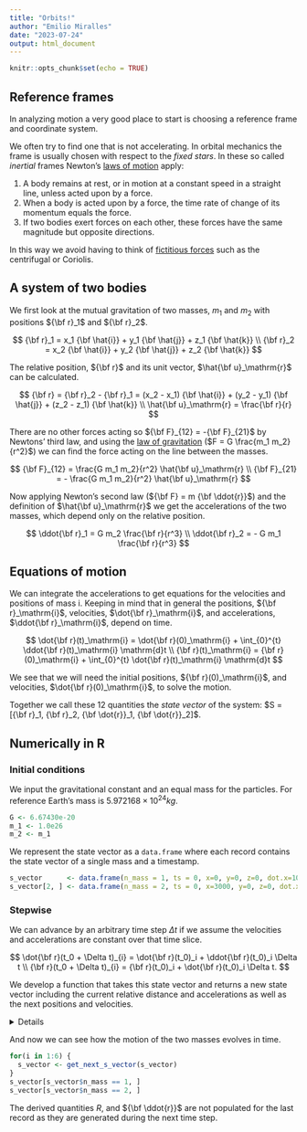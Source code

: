 ```yaml
---
title: "Orbits!"
author: "Emilio Miralles"
date: "2023-07-24"
output: html_document
---
```


```r
knitr::opts_chunk$set(echo = TRUE)
```

## Reference frames

In analyzing motion a very good place to start is choosing a reference frame and coordinate system.

We often try to find one that is not accelerating. In orbital mechanics the frame is usually chosen with respect to the *fixed stars*. In these so called *inertial* frames Newton's [laws of motion](https://en.wikipedia.org/wiki/Newton's_laws_of_motion) apply:

1. A body remains at rest, or in motion at a constant speed in a straight line, unless acted upon by a force.
2. When a body is acted upon by a force, the time rate of change of its momentum equals the force.
3. If two bodies exert forces on each other, these forces have the same magnitude but opposite directions.

In this way we avoid having to think of [fictitious forces](https://en.wikipedia.org/wiki/Fictitious_force) such as the centrifugal or Coriolis.

## A system of two bodies

We first look at the mutual gravitation of two masses, $m_1$ and $m_2$ with positions ${\bf r}_1$ and ${\bf r}_2$.

$$
{\bf r}_1 = x_1 {\bf \hat{i}} + y_1 {\bf \hat{j}} + z_1 {\bf \hat{k}} \\
{\bf r}_2 = x_2 {\bf \hat{i}} + y_2 {\bf \hat{j}} + z_2 {\bf \hat{k}} 
$$

The relative position, ${\bf r}$ and its unit vector, $\hat{\bf u}_\mathrm{r}$ can be calculated.

$$
{\bf r} = {\bf r}_2 - {\bf r}_1 = (x_2 - x_1) {\bf \hat{i}} + (y_2 - y_1) {\bf \hat{j}} + (z_2 - z_1) {\bf \hat{k}} \\
\hat{\bf u}_\mathrm{r} = \frac{\bf r}{r}
$$

There are no other forces acting so ${\bf F}_{12} = -{\bf F}_{21}$ by Newtons' third law, and using the [law of gravitation](https://en.wikipedia.org/wiki/Newton%27s_law_of_universal_gravitation) ($F = G \frac{m_1 m_2}{r^2}$) we can find the force acting on the line between the masses.

$$
{\bf F}_{12} = \frac{G m_1 m_2}{r^2} \hat{\bf u}_\mathrm{r} \\
{\bf F}_{21} = - \frac{G m_1 m_2}{r^2} \hat{\bf u}_\mathrm{r}
$$

Now applying Newton's second law (${\bf F} = m {\bf \ddot{r}}$) and the definition of $\hat{\bf u}_\mathrm{r}$ we get the accelerations of the two masses, which depend only on the relative position.

$$
\ddot{\bf r}_1 = G m_2 \frac{\bf r}{r^3} \\
\ddot{\bf r}_2 = - G m_1 \frac{\bf r}{r^3}
$$

## Equations of motion

We can integrate the accelerations to get equations for the velocities and positions of mass $\mathrm{i}$. Keeping in mind that in general the positions, ${\bf r}_\mathrm{i}$, velocities, $\dot{\bf r}_\mathrm{i}$, and accelerations, $\ddot{\bf r}_\mathrm{i}$, depend on time.

$$
\dot{\bf r}(t)_\mathrm{i} =  \dot{\bf r}(0)_\mathrm{i} + \int_{0}^{t} \ddot{\bf r}(t)_\mathrm{i} \mathrm{d}t \\
{\bf r}(t)_\mathrm{i} = {\bf r}(0)_\mathrm{i} + \int_{0}^{t} \dot{\bf r}(t)_\mathrm{i} \mathrm{d}t
$$

We see that we will need the initial positions, ${\bf r}(0)_\mathrm{i}$, and velocities, $\dot{\bf r}(0)_\mathrm{i}$, to solve the motion.

Together we call these 12 quantities the *state vector* of the system: $S = [{\bf r}_1, {\bf r}_2, {\bf \dot{r}}_1, {\bf \dot{r}}_2]$.

## Numerically in R

### Initial conditions

We input the gravitational constant and an equal mass for the particles. For reference Earth's mass is $5.972168 \times 10^{24}  kg$.

```r
G <- 6.67430e-20
m_1 <- 1.0e26
m_2 <- m_1
```

We represent the state vector as a `data.frame` where each record contains the state vector of a single mass and a timestamp.

```r
s_vector      <- data.frame(n_mass = 1, ts = 0, x=0, y=0, z=0, dot.x=10, dot.y=20, dot.z=30)
s_vector[2, ] <- data.frame(n_mass = 2, ts = 0, x=3000, y=0, z=0, dot.x=0, dot.y=40, dot.z=0)
```

### Stepwise

We can advance by an arbitrary time step $\Delta t$ if we assume the velocities and accelerations are constant over that time slice.

$$
\dot{\bf r}(t_0 + \Delta t)_{i} = \dot{\bf r}(t_0)_i + \ddot{\bf r}(t_0)_i \Delta t \\
{\bf r}(t_0 + \Delta t)_{i} =  {\bf r}(t_0)_i + \dot{\bf r}(t_0)_i \Delta t.
$$

We develop a function that takes this state vector and returns a new state vector including the current relative distance and accelerations as well as the next positions and velocities.

<details>
```r
get_derived_initial_values <- function(pos_1, pos_2) {
  # initial distance
  R0 <- sqrt(sum((pos_2 - pos_1)^2))
  # initial accelerations
  ddotR0_1 <- m_2 * G * (pos_2 - pos_1) / (R0^3)
  ddotR0_2 <- m_1 * G * (pos_1 - pos_2) / (R0^3)
  init_vals <- data.frame(R=R0, ddot=ddotR0_1, ddotR0_2=ddotR0_2)
  init_vals
}

step <- function(initial, dot_initial, delta) {
  final <- initial + dot_initial * delta
  final
}

get_next_s_vector <- function(s_vector, timestep=1) {
  if (nrow(s_vector) < 2) {
    return(666)
  }
  # extract current positions (last rows)
  pos_1 <- s_vector[nrow(s_vector) - 1, 3:5]
  pos_2 <- s_vector[nrow(s_vector), 3:5]
  # extract current velocities (last rows)
  vel_1 <- s_vector[nrow(s_vector) - 1, 6:8]
  vel_2 <- s_vector[nrow(s_vector), 6:8]

  # calculate current distance and accelerations
  init_vals = get_derived_initial_values(pos_1, pos_2)

  s_vector[nrow(s_vector) - 1, 9:12] <- data.frame(init_vals[1], init_vals[2:4])
  s_vector[nrow(s_vector), 9:12] <- data.frame(init_vals[1], init_vals[5:7])

  new_pos_1 <- step(pos_1, vel_1, timestep)
  new_pos_2 <- step(pos_2, vel_2, timestep)
  new_vel_1 <- step(vel_1, init_vals[2:4], timestep)
  new_vel_2 <- step(vel_2, init_vals[5:7], timestep)
  s_vector[nrow(s_vector) + 1, 1:8] <- data.frame(n_mass = 1, ts = s_vector[nrow(s_vector) - 1, 2] + timestep, new_pos_1, new_vel_1)
  s_vector[nrow(s_vector) + 1, 1:8] <- data.frame(n_mass = 2, ts = s_vector[nrow(s_vector) - 1, 2] + timestep, new_pos_2, new_vel_2)
  return(s_vector)
}
```
</details>

And now we can see how the motion of the two masses evolves in time.

```r
for(i in 1:6) {
  s_vector <- get_next_s_vector(s_vector)
}
s_vector[s_vector$n_mass == 1, ]
s_vector[s_vector$n_mass == 2, ]
```

The derived quantities $R$, and ${\bf \ddot{r}}$ are not populated for the last record as they are generated during the next time step.
